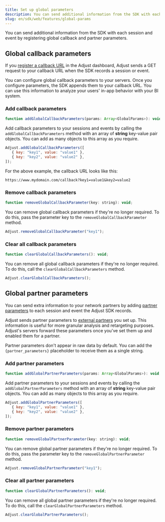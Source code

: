 ```yaml
---
title: Set up global parameters
description: You can send additional information from the SDK with each session and event by registering global callback and partner parameters.
slug: en/sdk/web/features/global-params
---
```


You can send additional information from the SDK with each session and event by registering global callback and partner parameters.

## Global callback parameters

If you [register a callback URL](https://help.adjust.com/en/article/set-up-callbacks) in the Adjust dashboard, Adjust sends a GET request to your callback URL when the SDK records a session or event.

You can configure global callback parameters to your servers. Once you configure parameters, the SDK appends them to your callback URL. You can use this information to analyze your users' in-app behavior with your BI system.

### Add callback parameters

```js title="Method signature"
function addGlobalCallbackParameters(params: Array<GlobalParams>): void;
```

Add callback parameters to your sessions and events by calling the `addGlobalCallbackParameters` method with an array of **string** key-value pair objects. You can add as many objects to this array as you require.

```js
Adjust.addGlobalCallbackParameters([
   { key: "key1", value: "value1" },
   { key: "key2", value: "value2" },
]);
```

For the above example, the callback URL looks like this:

```text "key1" "value1" "key2" "value2"
https://www.mydomain.com/callback?key1=value1&key2=value2
```

### Remove callback parameters

```js title="Method signature"
function removeGlobalCallbackParameter(key: string): void;
```

You can remove global callback parameters if they're no longer required. To do this, pass the parameter key to the `removeGlobalCallbackParameter` method.

```js
Adjust.removeGlobalCallbackParameter("key1");
```

### Clear all callback parameters

```js
function clearGlobalCallbackParameters(): void;
```

You can remove all global callback parameters if they're no longer required. To do this, call the `clearGlobalCallbackParameters` method.

```js
Adjust.clearGlobalCallbackParameters();
```

## Global partner parameters

You can send extra information to your network partners by adding [partner parameters](https://help.adjust.com/en/article/data-sharing-ad-network#map-parameters) to each session and event the Adjust SDK records.

Adjust sends partner parameters to [external partners](https://help.adjust.com/en/article/integrated-partners) you set up. This information is useful for more granular analysis and retargeting purposes. Adjust's servers forward these parameters once you've set them up and enabled them for a partner.

<Callout type="note">

Partner parameters don't appear in raw data by default. You can add the `{partner_parameters}` placeholder to receive them as a single string.

</Callout>

### Add partner parameters

```js title="Method signature"
function addGlobalPartnerParameters(params: Array<GlobalParams>): void;
```

Add partner parameters to your sessions and events by calling the `addGlobalPartnerParameters` method with an array of **string** key-value pair objects. You can add as many objects to this array as you require.

```js
Adjust.addGlobalPartnerParameters([
   { key: "key1", value: "value1" },
   { key: "key2", value: "value2" },
]);
```

### Remove partner parameters

```js title="Method signature"
function removeGlobalPartnerParameter(key: string): void;
```

You can remove global partner parameters if they're no longer required. To do this, pass the parameter key to the `removeGlobalPartnerParameter` method.

```js
Adjust.removeGlobalPartnerParameter("key1");
```

### Clear all partner parameters

```js title="Method signature"
function clearGlobalPartnerParameters(): void;
```

You can remove all global partner parameters if they're no longer required. To do this, call the `clearGlobalPartnerParameters` method.

```js
Adjust.clearGlobalPartnerParameters();
```
